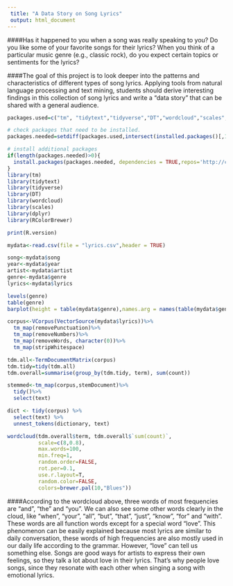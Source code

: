 ```yaml
---
 title: "A Data Story on Song Lyrics"
 output: html_document
---
```


####Has it happened to you when a song was really speaking to you? Do you like some of your favorite songs for their lyrics? When you think of a particular music genre (e.g., classic rock), do you expect certain topics or sentiments for the lyrics?

####The goal of this project is to look deeper into the patterns and characteristics of different types of song lyrics. Applying tools from natural language processing and text mining, students should derive interesting findings in this collection of song lyrics and write a "data story" that can be shared with a general audience.


```r
packages.used=c("tm", "tidytext","tidyverse","DT","wordcloud","scales","gridExtra","ngram","igraph","ggraph","rsconnect","RColorBrewer","dplyr")

# check packages that need to be installed.
packages.needed=setdiff(packages.used,intersect(installed.packages()[,1],packages.used))

# install additional packages
if(length(packages.needed)>0){
  install.packages(packages.needed, dependencies = TRUE,repos='http://cran.us.r-project.org')
}
library(tm)
library(tidytext)
library(tidyverse)
library(DT)
library(wordcloud)
library(scales)
library(dplyr)
library(RColorBrewer)
```

```r
print(R.version)
```

```r
mydata<-read.csv(file = "lyrics.csv",header = TRUE)
```

```r
song<-mydata$song
year<-mydata$year
artist<-mydata$artist
genre<-mydata$genre
lyrics<-mydata$lyrics
```

```r
levels(genre)
table(genre)
barplot(height = table(mydata$genre),names.arg = names(table(mydata$genre)))
```

```r
corpus<-VCorpus(VectorSource(mydata$lyrics))%>%
  tm_map(removePunctuation)%>%
  tm_map(removeNumbers)%>%
  tm_map(removeWords, character(0))%>%
  tm_map(stripWhitespace)
```

```r
tdm.all<-TermDocumentMatrix(corpus)
tdm.tidy=tidy(tdm.all)
tdm.overall=summarise(group_by(tdm.tidy, term), sum(count))
```

```r
stemmed<-tm_map(corpus,stemDocument)%>%
  tidy()%>%
  select(text)
```

```r
dict <- tidy(corpus) %>%
  select(text) %>%
  unnest_tokens(dictionary, text)
```

```r
wordcloud(tdm.overall$term, tdm.overall$`sum(count)`,
          scale=c(8,0.8),
          max.words=100,
          min.freq=1,
          random.order=FALSE,
          rot.per=0.1,
          use.r.layout=T,
          random.color=FALSE,
          colors=brewer.pal(10,"Blues"))

```

####According to the wordcloud above, three words of most frequencies are "and", "the" and "you". We can also see some other words clearly in the cloud, like "when", "your", "all", "but", "that", "just", "know", "for" and "with". These words are all function words except for a special word "love". This phenomenon can be easily explained because most lyrics are similar to daily conversation, these words of high frequencies are also mostly used in our daily life according to the grammar. However, "love" can tell us something else. Songs are good ways for artists to express their own feelings, so they talk a lot about love in their lyrics. That's why people love songs, since they resonate with each other when singing a song with emotional lyrics.









